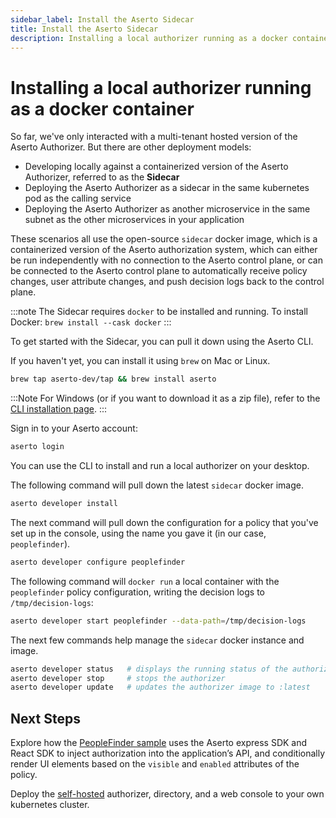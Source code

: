 ```yaml
---
sidebar_label: Install the Aserto Sidecar
title: Install the Aserto Sidecar
description: Installing a local authorizer running as a docker container
---
```


# Installing a local authorizer running as a docker container

So far, we've only interacted with a multi-tenant hosted version of the Aserto Authorizer. But there are
other deployment models:

- Developing locally against a containerized version of the Aserto Authorizer, referred to as the **Sidecar**
- Deploying the Aserto Authorizer as a sidecar in the same kubernetes pod as the calling service
- Deploying the Aserto Authorizer as another microservice in the same subnet as the other microservices in your application

These scenarios all use the open-source `sidecar` docker image, which is a containerized version of the
Aserto authorization system, which can either be run independently with no connection to the Aserto control
plane, or can be connected to the Aserto control plane to automatically receive policy changes, user attribute
changes, and push decision logs back to the control plane.

:::note
The Sidecar requires `docker` to be installed and running.
To install Docker: `brew install --cask docker`
:::

To get started with the Sidecar, you can pull it down using the Aserto CLI.

If you haven't yet, you can install it using `brew` on Mac or Linux.

```bash
brew tap aserto-dev/tap && brew install aserto
```

:::Note
For Windows (or if you want to download it as a zip file), refer to the [CLI installation page](/docs/command-line-interface/aserto-cli/installation).
:::

Sign in to your Aserto account:

```bash
aserto login
```

You can use the CLI to install and run a local authorizer on your desktop.

The following command will pull down the latest `sidecar` docker image.

```bash
aserto developer install
```

The next command will pull down the configuration for a policy that you've set up in the console, using
the name you gave it (in our case, `peoplefinder`).

```bash
aserto developer configure peoplefinder
```

The following command will `docker run` a local container with the `peoplefinder` policy configuration, writing the decision logs to `/tmp/decision-logs`:

```bash
aserto developer start peoplefinder --data-path=/tmp/decision-logs
```

The next few commands help manage the `sidecar` docker instance and image.

```bash
aserto developer status   # displays the running status of the authorizer
aserto developer stop     # stops the authorizer
aserto developer update   # updates the authorizer image to :latest
```

## Next Steps

Explore how the [PeopleFinder sample](/docs/getting-started/peoplefinder/peoplefinder-overview) uses the Aserto express SDK and React SDK to inject authorization into the application’s API, and conditionally render UI elements based on the `visible` and `enabled` attributes of the policy.

Deploy the [self-hosted](/docs/getting-started/self-hosted/helm-chart) authorizer, directory, and a web console to your own kubernetes cluster.